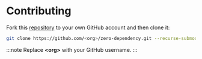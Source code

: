 # Contributing

Fork this [repository](https://github.com/zero-dependency/zero-dependency) to your own GitHub account and then clone it:

```bash
git clone https://github.com/<org>/zero-dependency.git --recurse-submodules
```

:::note
Replace **<org\>** with your GitHub username.
:::
